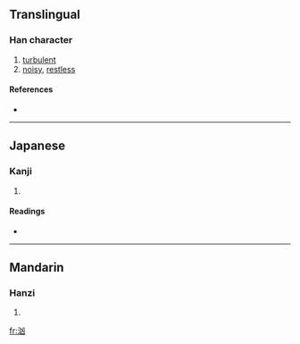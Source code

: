 {{see|洶}}
==Translingual==

===Han character===
{{Han char|rn=85|rad=水|as=04|sn=7|four=|canj=水山大 (EUK)}}

# [[turbulent]]
# [[noisy]], [[restless]]

====References====
* {{Han ref|kx=0609.010|dkj=17172|dj=1001.150|hdz=31568.060|uh=6C79|ud=27769}}

----

==Japanese==

===Kanji===
{{ja-kanji|grade=|rs=水04}}

# {{defn|Japanese}}

====Readings====
* {{ja-readings|on=[[きょう]] (kyō)|kun=[[わく]] (waku)}}

----

==Mandarin==

===Hanzi===
{{cmn-hanzi|tra=洶|pin=[[xiōng]] ([[xiong1]])|wg=hsiung<sup>1</sup>}}

# {{defn|Mandarin}}

[[fr:汹]]